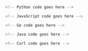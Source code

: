 <!-- Delete these imports if already imported in the file -->

<Tabs groupId="languages">
<TabItem value="py" label="Python">

```python
<!-- Python code goes here -->
```

</TabItem>
<TabItem value="js" label="JavaScript">

```js
<!-- JavaScript code goes here -->
```

</TabItem>
<TabItem value="go" label="Go">

```go
<!-- Go code goes here -->
```

</TabItem>
<TabItem value="java" label="Java">

```java
<!-- Java code goes here -->
```

</TabItem>
<TabItem value="curl" label="Curl">

```bash
<!-- Curl code goes here -->
```

</TabItem>
</Tabs>
